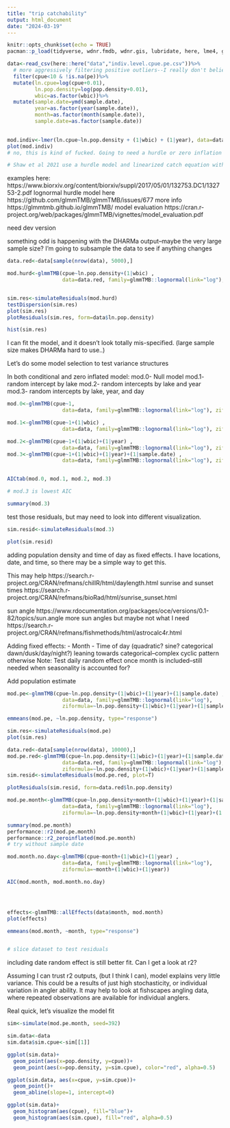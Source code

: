 ```yaml
---
title: "trip catchability"
output: html_document
date: "2024-03-19"
---
```


```r
knitr::opts_chunk$set(echo = TRUE)
pacman::p_load(tidyverse, wdnr.fmdb, wdnr.gis, lubridate, here, lme4, glmmTMB, DHARMa, bblme, emmeans, effects)

```

```r
data<-read_csv(here::here("data","indiv.level.cpue.pe.csv"))%>%
  # more aggressively filtering positive outliers--I really don't believe that anglers are catching more than 10 walleye/hour
  filter(cpue<10 & !is.na(pe))%>%
  mutate(ln.cpue=log(cpue+0.01),
         ln.pop.density=log(pop.density+0.01),
         wbic=as.factor(wbic))%>%
  mutate(sample.date=ymd(sample.date),
         year=as.factor(year(sample.date)),
         month=as.factor(month(sample.date)),
         sample.date=as.factor(sample.date))
  

mod.indiv<-lmer(ln.cpue~ln.pop.density + (1|wbic) + (1|year), data=data)
plot(mod.indiv)
# no, this is kind of fucked. Going to need a hurdle or zero inflation model (which will be even more helpful for fishscapes LMB catchability)

# Shaw et al 2021 use a hurdle model and linearized catch equation with glmmTMB

```
examples here: https://www.biorxiv.org/content/biorxiv/suppl/2017/05/01/132753.DC1/132753-2.pdf 
lognormal hurdle model here https://github.com/glmmTMB/glmmTMB/issues/677 
more info https://glmmtmb.github.io/glmmTMB/ 
model evaluation https://cran.r-project.org/web/packages/glmmTMB/vignettes/model_evaluation.pdf 

need dev version

something odd is happening with the DHARMa output--maybe the very large sample size? I'm going to subsample
the data to see if anything changes


```r
data.red<-data[sample(nrow(data), 5000),]

mod.hurd<-glmmTMB(cpue~ln.pop.density+(1|wbic) , 
                  data=data.red, family=glmmTMB::lognormal(link="log"), ziformula=~ln.pop.density+(1|wbic))


sim.res<-simulateResiduals(mod.hurd)
testDispersion(sim.res)
plot(sim.res)
plotResiduals(sim.res, form=data$ln.pop.density)

hist(sim.res)
```

I can fit the model, and it doesn't look totally mis-specified. (large sample size makes DHARMa hard to use..)

Let's do some model selection to test variance structures

In both conditional and zero inflated model: 
mod.0- Null model
mod.1- random intercept by lake
mod.2- random intercepts by lake and year
mod.3- random intercepts by lake, year, and day

```r

mod.0<-glmmTMB(cpue~1, 
                  data=data, family=glmmTMB::lognormal(link="log"), ziformula=~1)

mod.1<-glmmTMB(cpue~1+(1|wbic) , 
                  data=data, family=glmmTMB::lognormal(link="log"), ziformula=~1+(1|wbic))

mod.2<-glmmTMB(cpue~1+(1|wbic)+(1|year) , 
                  data=data, family=glmmTMB::lognormal(link="log"), ziformula=~1+(1|wbic)+(1|year))
mod.3<-glmmTMB(cpue~1+(1|wbic)+(1|year)+(1|sample.date) , 
                  data=data, family=glmmTMB::lognormal(link="log"), ziformula=~1+(1|wbic)+(1|year)+(1|sample.date))


AICtab(mod.0, mod.1, mod.2, mod.3)

# mod.3 is lowest AIC

summary(mod.3)

```
test those residuals, but may need to look into different visualization. 

```r
sim.resid<-simulateResiduals(mod.3)

plot(sim.resid)
```

adding population density and time of day as fixed effects. I have locations, date, and time, so there may be a simple way to get this. 

This may help https://search.r-project.org/CRAN/refmans/chillR/html/daylength.html 
sunrise and sunset times https://search.r-project.org/CRAN/refmans/bioRad/html/sunrise_sunset.html 

sun angle https://www.rdocumentation.org/packages/oce/versions/0.1-82/topics/sun.angle 
more sun angles but maybe not what I need https://search.r-project.org/CRAN/refmans/fishmethods/html/astrocalc4r.html 

Adding fixed effects: 
- Month
- Time of day (quadratic? sine? categorical dawn/dusk/day/night?) leaning towards categorical--complex cyclic pattern otherwise
  Note: Test daily random effect once month is included--still needed when seasonality is accounted for?
  
Add population estimate

```r
mod.pe<-glmmTMB(cpue~ln.pop.density+(1|wbic)+(1|year)+(1|sample.date) , 
                  data=data, family=glmmTMB::lognormal(link="log"),
                  ziformula=~ln.pop.density+(1|wbic)+(1|year)+(1|sample.date))

emmeans(mod.pe, ~ln.pop.density, type="response")

sim.res<-simulateResiduals(mod.pe)
plot(sim.res)

data.red<-data[sample(nrow(data), 10000),]
mod.pe.red<-glmmTMB(cpue~ln.pop.density+(1|wbic)+(1|year)+(1|sample.date) , 
                  data=data.red, family=glmmTMB::lognormal(link="log"),
                  ziformula=~ln.pop.density+(1|wbic)+(1|year)+(1|sample.date))
sim.resid<-simulateResiduals(mod.pe.red, plot=T)

plotResiduals(sim.resid, form=data.red$ln.pop.density)


```




```r


mod.pe.month<-glmmTMB(cpue~ln.pop.density+month+(1|wbic)+(1|year)+(1|sample.date) , 
                  data=data, family=glmmTMB::lognormal(link="log"),
                  ziformula=~ln.pop.density+month+(1|wbic)+(1|year)+(1|sample.date))

summary(mod.pe.month)
performance::r2(mod.pe.month)
performance::r2_zeroinflated(mod.pe.month)
# try without sample date

mod.month.no.day<-glmmTMB(cpue~month+(1|wbic)+(1|year) , 
                  data=data, family=glmmTMB::lognormal(link="log"),
                  ziformula=~month+(1|wbic)+(1|year))

AIC(mod.month, mod.month.no.day)




effects<-glmmTMB::allEffects(data$month, mod.month)
plot(effects)

emmeans(mod.month, ~month, type="response")


# slice dataset to test residuals


```
including date random effect is still better fit. Can I get a look at r2?   

Assuming I can trust r2 outputs, (but I think I can), model explains very little variance. This could be a results of just high stochasticity, or individual variation in angler ability. It may help to look at fishscapes angling data, where repeated observations are available for individual anglers. 

Real quick, let's visualize the model fit

```r
sim<-simulate(mod.pe.month, seed=392)

sim.data<-data
sim.data$sim.cpue<-sim[[1]]

ggplot(sim.data)+
  geom_point(aes(x=pop.density, y=cpue))+
  geom_point(aes(x=pop.density, y=sim.cpue), color="red", alpha=0.5)

```

```r
ggplot(sim.data, aes(x=cpue, y=sim.cpue))+
  geom_point()+
  geom_abline(slope=1, intercept=0)
```
```r
ggplot(sim.data)+
  geom_histogram(aes(cpue), fill="blue")+
  geom_histogram(aes(sim.cpue), fill="red", alpha=0.5)
```

